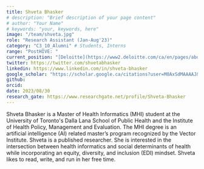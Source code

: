 ```yaml
---
title: Shveta Bhasker
# description: "Brief description of your page content"
# author: "Your Name"
# keywords: "your, keywords, here"
image: "/team/shveta.jpg" 
role: "Research Assistant (Jan-Aug'23)"
category: "C3_10_Alumni" # Students, Interns
range: "PostHIVE: "
current_position: "[Deloitte](https://www2.deloitte.com/ca/en/pages/about-deloitte/articles/home.html)"
twitter: https://twitter.com/shvetabhasker
linkedin: https://www.linkedin.com/in/shveta-bhasker
google_scholar: "https://scholar.google.ca/citations?user=M0AxSdMAAAAJ&hl=en&oi=ao"
github:
orcid:
date: 2023/08/30
research_gate: https://www.researchgate.net/profile/Shveta-Bhasker
---
```


Shveta Bhasker is a Master of Health Informatics (MHI) student at the University of Toronto's Dalla Lana School of Public Health and the Institute of Health Policy, Management and Evaluation. The MHI degree is an artificial intelligence (AI) related master’s program recognized by the Vector Institute. Shveta is a published researcher. She is interested in the intersection between health informatics and social determinants of health while incorporating an equity, diversity, and inclusion (EDI) mindset. Shveta likes to read, write, and run in her free time.
